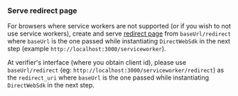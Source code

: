 ### Serve redirect page

For browsers where service workers are not supported (or if you wish to not use
service workers), create and serve
[redirect page](https://github.com/torusresearch/torus-direct-web-sdk/blob/master/serviceworker/redirect.html)
from `baseUrl/redirect` where `baseUrl` is the one passed while instantiating
`DirectWebSdk` in the next step (example `http://localhost:3000/serviceworker`).

At verifier's interface (where you obtain client id), please use
`baseUrl/redirect` (eg: `http://localhost:3000/serviceworker/redirect`) as the
`redirect_uri` where `baseUrl` is the one passed while instantiating
`DirectWebSdk` in the next step.
